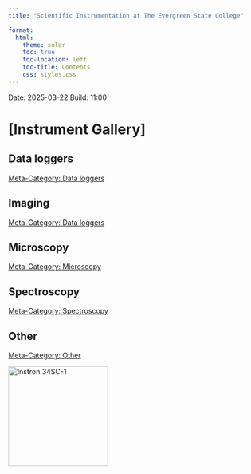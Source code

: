 ```yaml
---
title: "Scientific Instrumentation at The Evergreen State College"

format:
  html:
    theme: solar 
    toc: true
    toc-location: left
    toc-title: Contents
    css: styles.css
---
```


Date: 2025-03-22 Build: 11:00

# [Instrument Gallery]

## Data loggers

[Meta-Category: Data loggers](/MetaCategory/DataLoggers.qmd)

## Imaging

[Meta-Category: Data loggers](/MetaCategory/Imaging.qmd)

## Microscopy

[Meta-Category: Microscopy](/MetaCategory/Microscopy.qmd)

## Spectroscopy

[Meta-Category: Spectroscopy](/MetaCategory/Spectroscopy.qmd)

## Other

[Meta-Category: Other](/MetaCategory/Other.qmd)

::: {layout-ncol=2}

[![Instron 34SC-1](/assets/images/Instron-3400-Series-Single-Column-Table-Model-1000x1000.jpg){width=200}](/Instrumentation/Instron-34SC-1.html)

:::

